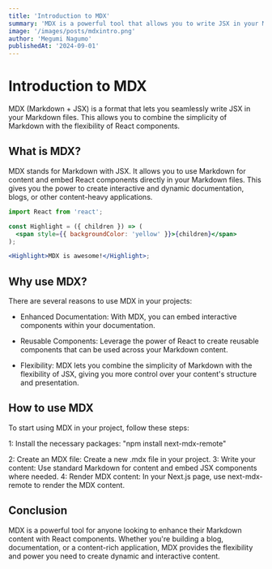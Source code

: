```yaml
---
title: 'Introduction to MDX'
summary: 'MDX is a powerful tool that allows you to write JSX in your Markdown...'
image: '/images/posts/mdxintro.png'
author: 'Megumi Nagumo'
publishedAt: '2024-09-01'
---
```

# Introduction to MDX

MDX (Markdown + JSX) is a format that lets you seamlessly write JSX in your Markdown files. This allows you to combine the simplicity of Markdown with the flexibility of React components.

## What is MDX?

MDX stands for Markdown with JSX. It allows you to use Markdown for content and embed React components directly in your Markdown files. This gives you the power to create interactive and dynamic documentation, blogs, or other content-heavy applications.

```jsx
import React from 'react';

const Highlight = ({ children }) => (
  <span style={{ backgroundColor: 'yellow' }}>{children}</span>
);

<Highlight>MDX is awesome!</Highlight>;
```

## Why use MDX?

There are several reasons to use MDX in your projects:

- Enhanced Documentation: With MDX, you can embed interactive components within your documentation.

- Reusable Components: Leverage the power of React to create reusable components that can be used across your Markdown content.

- Flexibility: MDX lets you combine the simplicity of Markdown with the flexibility of JSX, giving you more control over your content's structure and presentation.

<Counter />

## How to use MDX

To start using MDX in your project, follow these steps:

1: Install the necessary packages:
"npm install next-mdx-remote"

2: Create an MDX file: Create a new .mdx file in your project.
3: Write your content: Use standard Markdown for content and embed JSX components where needed.
4: Render MDX content: In your Next.js page, use next-mdx-remote to render the MDX content.

## Conclusion

MDX is a powerful tool for anyone looking to enhance their Markdown content with React components. Whether you're building a blog, documentation, or a content-rich application, MDX provides the flexibility and power you need to create dynamic and interactive content.
